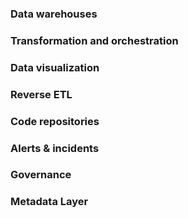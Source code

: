
### Data warehouses

<ConnectDwhCards />

### Transformation and orchestration

<TransformationAndOrchestrationCards />

### Data visualization

<BiCards />

### Reverse ETL

<ReverseEtlCards />

### Code repositories

<CodeRepoCards />

### Alerts & incidents

<AlertsDestinationCards />

### Governance

<GovernanceCards />

### Metadata Layer

<MetadataLayerCards />
